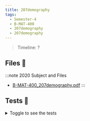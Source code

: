 ```yaml
---
title: 207demography
tags:
  - Semester-4
  - B-MAT-400
  - 207demography
  - 207demography
---
```

> Timeline: ?


## Files 📂

:::note 2020 Subject and Files
- [B-MAT-400_207demography.pdf](https://github.com/Studio-17/Epitech-Subjects/raw/main/Semester-4/B-MAT-400/207demography/207demography/B-MAT-400_207demography.pdf)
:::

## Tests 🤖
<details>
  <summary>Toggle to see the tests</summary>
  <div>
Yo
  </div>
</details>

